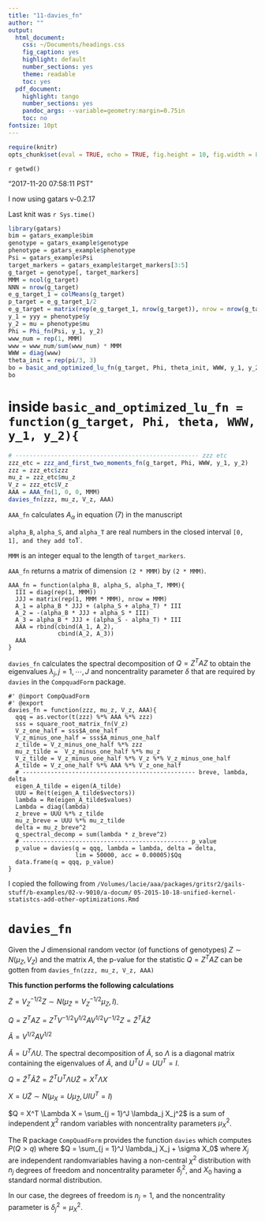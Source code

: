 ```yaml
---
title: "11-davies_fn"
author: ""
output:
  html_document:
    css: ~/Documents/headings.css
    fig_caption: yes
    highlight: default
    number_sections: yes
    theme: readable
    toc: yes
  pdf_document:
    highlight: tango
    number_sections: yes
    pandoc_args: --variable=geometry:margin=0.75in
    toc: no
fontsize: 10pt
---
```

<A NAME="top"> </A>

```r
require(knitr)
opts_chunk$set(eval = TRUE, echo = TRUE, fig.height = 10, fig.width = 8, tidy=FALSE)
```

`r getwd()`  

"2017-11-20 07:58:11 PST"

I now using gatars v-0.2.17

Last knit was `r Sys.time()`

```r
library(gatars)
bim = gatars_example$bim
genotype = gatars_example$genotype
phenotype = gatars_example$phenotype
Psi = gatars_example$Psi
target_markers = gatars_example$target_markers[3:5]
g_target = genotype[, target_markers]
MMM = ncol(g_target)
NNN = nrow(g_target)
e_g_target_1 = colMeans(g_target)
p_target = e_g_target_1/2
e_g_target = matrix(rep(e_g_target_1, nrow(g_target)), nrow = nrow(g_target), byrow = TRUE)
y_1 = yyy = phenotype$y
y_2 = mu = phenotype$mu
Phi = Phi_fn(Psi, y_1, y_2)
www_num = rep(1, MMM)
www = www_num/sum(www_num) * MMM
WWW = diag(www)
theta_init = rep(pi/3, 3)
bo = basic_and_optimized_lu_fn(g_target, Phi, theta_init, WWW, y_1, y_2)
bo
```


# inside `basic_and_optimized_lu_fn = function(g_target, Phi, theta, WWW, y_1, y_2){`
```r
# ---------------------------------------------------- zzz etc
zzz_etc = zzz_and_first_two_moments_fn(g_target, Phi, WWW, y_1, y_2)
zzz = zzz_etc$zzz
mu_z = zzz_etc$mu_z
V_z = zzz_etc$V_z
AAA = AAA_fn(1, 0, 0, MMM)
davies_fn(zzz, mu_z, V_z, AAA)
```


`AAA_fn` calculates $A_{\alpha}$ in equation (7) in the manuscript

`alpha_B`, `alpha_S`, and `alpha_T` are real numbers in the closed interval
`[0, 1], and they add to `1`.

`MMM` is an integer equal to the length of `target_markers`.     

`AAA_fn` returns a matrix of dimension `(2 * MMM)` by `(2 * MMM)`.

```
AAA_fn = function(alpha_B, alpha_S, alpha_T, MMM){
  III = diag(rep(1, MMM))
  JJJ = matrix(rep(1, MMM * MMM), nrow = MMM)
  A_1 = alpha_B * JJJ + (alpha_S + alpha_T) * III
  A_2 = -(alpha_B * JJJ + alpha_S * III)
  A_3 = alpha_B * JJJ + (alpha_S - alpha_T) * III
  AAA = rbind(cbind(A_1, A_2),
              cbind(A_2, A_3))
  AAA
}
```

`davies_fn` calculates the spectral decomposition of $Q = Z^T A Z$ to obtain
the eigenvalues $\lambda_j, j = 1, \cdots, J$ and noncentrality parameter
$\delta$ that are required by `davies` in the `CompquadForm` package.

```
#' @import CompQuadForm
#' @export
davies_fn = function(zzz, mu_z, V_z, AAA){
  qqq = as.vector(t(zzz) %*% AAA %*% zzz)
  sss = square_root_matrix_fn(V_z)
  V_z_one_half = sss$A_one_half
  V_z_minus_one_half = sss$A_minus_one_half
  z_tilde = V_z_minus_one_half %*% zzz
  mu_z_tilde =  V_z_minus_one_half %*% mu_z
  V_z_tilde = V_z_minus_one_half %*% V_z %*% V_z_minus_one_half
  A_tilde = V_z_one_half %*% AAA %*% V_z_one_half
  # ------------------------------------------------- breve, lambda, delta
  eigen_A_tilde = eigen(A_tilde)
  UUU = Re(t(eigen_A_tilde$vectors))
  lambda = Re(eigen_A_tilde$values)
  Lambda = diag(lambda)
  z_breve = UUU %*% z_tilde
  mu_z_breve = UUU %*% mu_z_tilde
  delta = mu_z_breve^2
  q_spectral_decomp = sum(lambda * z_breve^2)
  # ----------------------------------------------- p_value
  p_value = davies(q = qqq, lambda = lambda, delta = delta,
                   lim = 50000, acc = 0.00005)$Qq
  data.frame(q = qqq, p_value)
}
```

I copied the following from 
`/Volumes/lacie/aaa/packages/gritsr2/gails-stuff/b-examples/02-v-9010/a-docum/`
`05-2015-10-18-unified-kernel-statistcs-add-other-optimizations.Rmd`

# `davies_fn`

Given the $J$ dimensional random vector (of functions of genotypes) $Z \sim N \big( \mu_Z, V_Z \big)$ and the matrix $A$, 
the p-value for the statistic $Q = Z^T A Z$ can be gotten from `davies_fn(zzz, mu_z, V_z, AAA)`

**This function performs the following calculations**

$\tilde{Z} = V_{Z}^{-1/2} Z \sim N \big( \mu_{\tilde{Z}} = V_{Z}^{-1/2} \mu_Z, I \big)$.

$Q = Z^T A Z = Z^T V^{-1/2} V^{1/2} A V^{1/2} V^{-1/2} Z = \tilde{Z}^T \tilde{A} \tilde{Z}$

$\tilde{A} = V^{1/2} A V^{1/2}$

$\tilde{A} = U^T \Lambda U$. The spectral decomposition of $\tilde{A}$, so $\Lambda$ is a diagonal matrix containing the eigenvalues of $\tilde{A}$, and $U^T U = U U^T = I$.

$Q = \tilde{Z}^T \tilde{A} \tilde{Z} = \tilde{Z}^T U^T \Lambda U \tilde{Z} = X^T \Lambda X$

$X = U \tilde{Z} \sim N \big( \mu_X = U \mu_{\tilde{Z}}, U I U^T = I)$

$Q = X^T \Lambda X = \sum_{j = 1}^J \lambda_j X_j^2$ is a sum of independent $\chi^2$ random variables with noncentrality parameters $\mu_X^2$.

The R package `CompQuadForm` provides the function `davies` which computes $P(Q > q)$ where $Q = \sum_{j = 1}^J \lambda_j X_j + \sigma X_0$ where $X_j$ are independent randomvariables having a non-central $\chi^2$ distribution with $n_j$ degrees of freedom and noncentrality parameter $\delta_j^2$, and $X_0$ having a standard normal distribution.

In our case, the degrees of freedom is $n_j = 1$, and the noncentrality parameter is $\delta_j^2 = \mu_X^2$.
